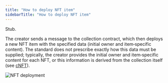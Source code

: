 ```yaml
---
title: "How to deploy NFT item"
sidebarTitle: "How to deploy NFT item"
---
```



Stub.

The creator sends a message to the collection contract, which then deploys a new NFT item with the specified data (initial owner and item‑specific content). The standard does not prescribe exactly how this data must be supplied; typically, the creator provides the initial owner and item‑specific content for each NFT, or this information is derived from the collection itself (see [cNFT](/standard/tokens/nft/cNFT-how-it-works)).

<Image
  src="/resources/images/nft/nft_deploy_light.svg"
  darkSrc="/resources/images/nft/nft_deploy_dark.svg"
  alt="NFT deployment"
/>
